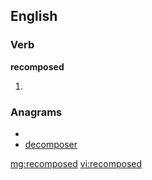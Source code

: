 ==English==

===Verb===
'''recomposed'''

# {{past of|[[recompose]]}}

===Anagrams===
* {{alphagram|cdeemooprs}}
* [[decomposer#English|decomposer]]

[[mg:recomposed]]
[[vi:recomposed]]